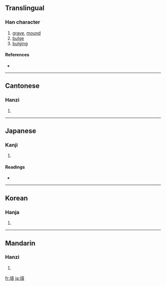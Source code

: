 {{also|坟}}
==Translingual==

===Han character===
{{Han char|rn=32|rad=土|as=12|sn=15|four=4418<sub>6</sub>|canj=土十廿金 (GJTC)}}

# [[grave]], [[mound]]
# [[bulge]]
# [[bulging]]

====References====
* {{Han ref|kx=0239.180|dkj=05488|dj=0479.030|hdz=10485.060|uh=58B3|ud=22707|bh=BC58|bd=48216}}

----

==Cantonese==

===Hanzi===
{{yue-hanzi|jyut=|y=fan4|sim=坟}}

# {{defn|Cantonese}}

----

==Japanese==

===Kanji===
{{ja-kanji|grade=c|rs=土12}}

# {{defn|Japanese}}

====Readings====
* {{ja-readings|on=[[ふん]] (fun)|kun=[[はか]] (haka)}}

----

==Korean==

===Hanja===
{{ko-hanja|hangeul=분|rv=bun|mr=pun}}

# {{defn|Korean}}

----

==Mandarin==

===Hanzi===
{{cmn-hanzi|sim=坟|pin=[[fén]] ([[fen2]])|wg=fen<sup>2</sup>}}

# {{defn|Mandarin}}

[[fr:墳]]
[[ja:墳]]